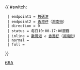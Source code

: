 {{ #switch: {{{format|}}}
  | endpoint1 = [[數碼港公共運輸交匯處|數碼港]]
  | endpoint2 = [[香港仔]]（[[湖南街]]）
  | direction = 0
  | status = 每日10:00-17:00服務
  | inline = [[數碼港公共運輸交匯處|數碼港]] ↺ [[香港仔]]（[[湖南街]]）
  | normal =
  | full =
}}<noinclude>[[Category:港島專線小巴路線模板|69A]]</noinclude>